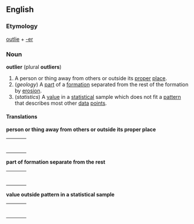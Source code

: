 ==English==
===Etymology===
[[outlie]] + [[-er]]

===Noun===
'''outlier''' (plural '''outliers''') 

#A person or thing away from others or outside its [[proper]] [[place]].
#(''geology'') A [[part]] of a [[formation]] separated from the rest of the formation by [[erosion]].
#(''statistics'') A [[value]] in a [[statistical]] sample which does not fit a [[pattern]] that describes most other [[data]] [[point]]s.

====Translations====

'''person or thing away from others or outside its proper place'''
{| border=0  width=100%
|-
|bgcolor="#FFFFE0" valign=top width=48%|
{|
<!--languages from A to I go here-->
|}
| width=1% |
|bgcolor="#FFFFE0" valign=top width=48%|
{|
<!--languages from J to Z go here-->
|}
|}

'''part of formation separate from the rest'''
{| border=0  width=100%
|-
|bgcolor="#FFFFE0" valign=top width=48%|
{|
<!--languages from A to I go here-->
|}
| width=1% |
|bgcolor="#FFFFE0" valign=top width=48%|
{|
<!--languages from J to Z go here-->
|}
|}

'''value outside pattern in a statistical sample'''
{| border=0  width=100%
|-
|bgcolor="#FFFFE0" valign=top width=48%|
{|
<!--languages from A to I go here-->
|}
| width=1% |
|bgcolor="#FFFFE0" valign=top width=48%|
{|
<!--languages from J to Z go here-->
|}
|}